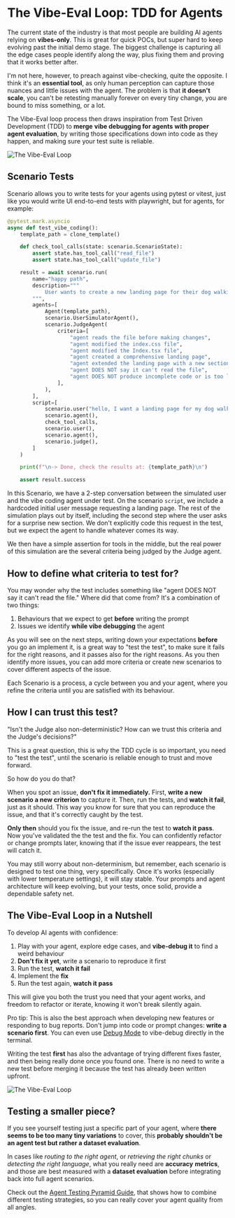 
# The Vibe-Eval Loop: TDD for Agents

<Authors authors="@_rchaves_" date="2025-07-20" />

The current state of the industry is that most people are building AI agents relying on **vibes-only**. This is great for quick POCs, but super hard to keep evolving past the initial demo stage. The biggest challenge is capturing all the edge cases people identify along the way, plus fixing them and proving that it works better after.

I'm not here, however, to preach against vibe-checking, quite the opposite. I think it's an **essential tool**, as only human perception can capture those nuances and little issues with the agent. The problem is that **it doesn't scale**, you can't be retesting manually forever on every tiny change, you are bound to miss something, or a lot.

The Vibe-Eval loop process then draws inspiration from Test Driven Development (TDD) to **merge** **vibe debugging for agents** **with proper** **agent evaluation**, by writing those specifications down into code as they happen, and making sure your test suite is reliable.

![The Vibe-Eval Loop](/images/vibe-eval-loop.png)

## Scenario Tests

Scenario allows you to write tests for your agents using pytest or vitest, just like you would write UI end-to-end tests with playwright, but for agents, for example:

```python
@pytest.mark.asyncio
async def test_vibe_coding():
    template_path = clone_template()

    def check_tool_calls(state: scenario.ScenarioState):
        assert state.has_tool_call("read_file")
        assert state.has_tool_call("update_file")

    result = await scenario.run(
        name="happy path",
        description="""
            User wants to create a new landing page for their dog walking startup.
        """,
        agents=[
            Agent(template_path),
            scenario.UserSimulatorAgent(),
            scenario.JudgeAgent(
                criteria=[
                    "agent reads the file before making changes",
                    "agent modified the index.css file",
                    "agent modified the Index.tsx file",
                    "agent created a comprehensive landing page",
                    "agent extended the landing page with a new section",
                    "agent DOES NOT say it can't read the file",
                    "agent DOES NOT produce incomplete code or is too lazy to finish",
                ],
            ),
        ],
        script=[
            scenario.user("hello, I want a landing page for my dog walking startup"),
            scenario.agent(),
            check_tool_calls,
            scenario.user(),
            scenario.agent(),
            scenario.judge(),
        ]
    )

    print(f"\n-> Done, check the results at: {template_path}\n")

    assert result.success
```

In this Scenario, we have a 2-step conversation between the simulated user and the vibe coding agent under test. On the scenario `script`, we include a hardcoded initial user message requesting a landing page. The rest of the simulation plays out by itself, including the second step where the user asks for a surprise new section. We don't explicitly code this request in the test, but we expect the agent to handle whatever comes its way.

We then have a simple assertion for tools in the middle, but the real power of this simulation are the several criteria being judged by the Judge agent.

## How to define what criteria to test for?

You may wonder why the test includes something like "agent DOES NOT say it can't read the file." Where did that come from? It's a combination of two things:

1. Behaviours that we expect to get **before** writing the prompt
2. Issues we identify **while vibe debugging** the agent

As you will see on the next steps, writing down your expectations **before** you go an implement it, is a great way to "test the test", to make sure it fails for the right reasons, and it passes also for the right reasons. As you then identify more issues, you can add more criteria or create new scenarios to cover different aspects of the issue.

Each Scenario is a process, a cycle between you and your agent, where you refine the criteria until you are satisfied with its behaviour.

## How I can trust this test?

"Isn't the Judge also non-deterministic? How can we trust this criteria and the Judge's decisions?"

This is a great question, this is why the TDD cycle is so important, you need to "test the test", until the scenario is reliable enough to trust and move forward.

So how do you do that?

When you spot an issue, **don't fix it immediately.** First, **write a new scenario a new criterion** to capture it. Then, run the tests, and **watch it fail**, just as it should. This way you know for sure that you can reproduce the issue, and that it's correctly caught by the test.

**Only then** should you fix the issue, and re-run the test to **watch it pass**. Now you've validated the the test and the fix. You can confidently refactor or change prompts later, knowing that if the issue ever reappears, the test will catch it.

You may still worry about non-determinism, but remember, each scenario is designed to test one thing, very specifically. Once it's works (especially with lower temperature settings), it will stay stable. Your prompts and agent architecture will keep evolving, but your tests, once solid, provide a dependable safety net.

## The Vibe-Eval Loop in a Nutshell

To develop AI agents with confidence:

1. Play with your agent, explore edge cases, and **vibe-debug it** to find a weird behaviour
2. **Don't fix it yet**, write a scenario to reproduce it first
3. Run the test, **watch it fail**
4. Implement the **fix**
5. Run the test again, **watch it pass**

This will give you both the trust you need that your agent works, and freedom to refactor or iterate, knowing it won't break silently again.

Pro tip: This is also the best approach when developing new features or responding to bug reports. Don't jump into code or prompt changes: **write a scenario first**. You can even use [Debug Mode](/basics/debug-mode) to vibe-debug directly in the terminal.

Writing the test **first** has also the advantage of trying different fixes faster, and then being really done once you found one. There is no need to write a new test before merging it because the test has already been written upfront.

![The Vibe-Eval Loop](/images/vibe-eval-loop.png)

## Testing a smaller piece?

If you see yourself testing just a specific part of your agent, where **there seems to be too many tiny variations** to cover, this **probably shouldn't be an agent test but rather a dataset evaluation**.

In cases like _routing to the right agent_, or _retrieving the right chunks_ or _detecting the right language_, what you really need are **accuracy** **metrics**, and those are best measured with a **dataset evaluation** before integrating back into full agent scenarios.

Check out the [Agent Testing Pyramid Guide](/best-practices/the-agent-testing-pyramid), that shows how to combine different testing strategies, so you can really cover your agent quality from all angles.
